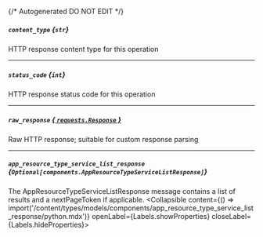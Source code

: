 {/* Autogenerated DO NOT EDIT  */}

##### `content_type` *{`str`}*
HTTP response content type for this operation

---
##### `status_code` *{`int`}*
HTTP response status code for this operation

---
##### `raw_response` [*{ `requests.Response` }*](https://requests.readthedocs.io/en/latest/api/#requests.Response)
Raw HTTP response; suitable for custom response parsing

---
##### `app_resource_type_service_list_response` *{`Optional[components.AppResourceTypeServiceListResponse]`}*
The AppResourceTypeServiceListResponse message contains a list of results and a nextPageToken if applicable.
<Collapsible content={() => import('/content/types/models/components/app_resource_type_service_list_response/python.mdx')} openLabel={Labels.showProperties} closeLabel={Labels.hideProperties}>
</Collapsible>



